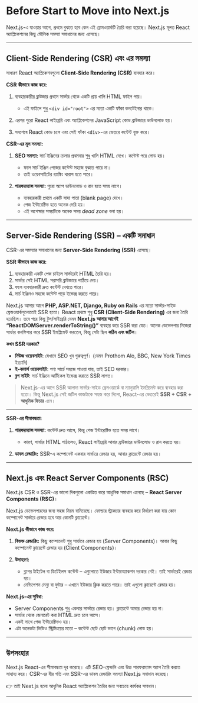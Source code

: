 # Before Start to Move into Next.js

Next.js-এ যাওয়ার আগে, প্রথমে বুঝতে হবে কেন এই ফ্রেমওয়ার্কটি তৈরি করা হয়েছে।
Next.js মূলত React অ্যাপ্লিকেশনের কিছু মৌলিক সমস্যা সমাধানের জন্য এসেছে।

---

<AudioPlayer
  src="/audios/before-move-to-next-js.wav"
  title="Next JS এ যাওয়ার আগে"
/>

## Client-Side Rendering (CSR) এবং এর সমস্যা

সাধারণ React অ্যাপ্লিকেশনগুলো **Client-Side Rendering (CSR)** ব্যবহার করে।

**CSR কীভাবে কাজ করে:**

1. ব্যবহারকারীর ব্রাউজার প্রথমে সার্ভার থেকে একটি প্রায় খালি HTML ফাইল পায়।

   - এই ফাইলে শুধু `<div id="root">` এর মতো একটি ফাঁকা কনটেইনার থাকে।

2. এরপর পুরো React লাইব্রেরি এবং অ্যাপ্লিকেশনের JavaScript কোড ব্রাউজারে ডাউনলোড হয়।
3. সবশেষে React কোড চলে এবং সেই ফাঁকা `<div>`-এর ভেতরে কন্টেন্ট যুক্ত করে।

**CSR-এর মূল সমস্যা:**

1. **SEO সমস্যা:** সার্চ ইঞ্জিনের ক্রলার প্রথমবার শুধু খালি HTML দেখে। কন্টেন্ট পরে লোড হয়।

   - ফলে সার্চ ইঞ্জিন পেজের কন্টেন্ট সহজে বুঝতে পারে না।
   - তাই ওয়েবসাইটের র‍্যাঙ্কিং খারাপ হতে পারে।

2. **পারফরম্যান্স সমস্যা:** পুরো অ্যাপ ডাউনলোড ও রান হতে সময় লাগে।

   - ব্যবহারকারী প্রথমে একটি সাদা পাতা (blank page) দেখে।
   - পেজ ইন্টারেক্টিভ হতে অনেক দেরি হয়।
   - এই অপেক্ষার সময়টিকে অনেক সময় _dead zone_ বলা হয়।

---

## Server-Side Rendering (SSR) – একটি সমাধান

CSR-এর সমস্যার সমাধানের জন্য **Server-Side Rendering (SSR)** এসেছে।

**SSR কীভাবে কাজ করে:**

1. ব্যবহারকারী একটি পেজ চাইলে সার্ভারেই HTML তৈরি হয়।
2. সার্ভার সেই HTML সরাসরি ব্রাউজারে পাঠিয়ে দেয়।
3. ফলে ব্যবহারকারী দ্রুত কন্টেন্ট দেখতে পারে।
4. সার্চ ইঞ্জিনও সহজে কন্টেন্ট পড়ে ইন্ডেক্স করতে পারে।

Next.js আসার আগে **PHP, ASP.NET, Django, Ruby on Rails** এর মতো সার্ভার-সাইড ফ্রেমওয়ার্কগুলোতেই SSR হতো। React প্রথমে শুধু **CSR (Client-Side Rendering)** এর জন্য তৈরি হয়েছিল। তবে পরে কিছু টুল/লাইব্রেরি যেমন **Next.js আসার আগেই “ReactDOMServer.renderToString()”** ব্যবহার করে SSR করা যেত। অনেক ডেভেলপার নিজেরা সার্ভার কনফিগার করে SSR ইমপ্লিমেন্ট করতেন, কিন্তু সেটা ছিল **কঠিন এবং জটিল**।

**কখন SSR দরকার?**

- **নিউজ ওয়েবসাইট**: যেখানে SEO খুব গুরুত্বপূর্ণ। (যেমন Prothom Alo, BBC, New York Times ইত্যাদি)
- **ই-কমার্স ওয়েবসাইট**: পণ্য সার্চে সহজে পাওয়া যায়, তাই SEO দরকার।
- **ব্লগ সাইট**: সার্চ ইঞ্জিনে আর্টিকেল ইন্ডেক্স করাতে SSR লাগত।

> Next.js-এর আগে SSR আলাদা সার্ভার-সাইড ফ্রেমওয়ার্কে বা ম্যানুয়ালি ইমপ্লিমেন্ট করে ব্যবহার করা হতো। কিন্তু Next.js সেই জটিল কাজটাকে সহজ করে দিলো, React-এর ভেতরেই **SSR + CSR + আধুনিক ফিচার** এনে।

---

**SSR-এর সীমাবদ্ধতা:**

1. **পারফরম্যান্স সমস্যা:** কন্টেন্ট দ্রুত আসে, কিন্তু পেজ ইন্টারেক্টিভ হতে সময় লাগে।

   - কারণ, সার্ভার HTML পাঠালেও, React লাইব্রেরি আবার ব্রাউজারে ডাউনলোড ও রান করতে হয়।

2. **ডাবল রেন্ডারিং:** SSR-এ কম্পোনেন্ট একবার সার্ভারে রেন্ডার হয়, আবার ক্লায়েন্টে রেন্ডার হয়।

---

## Next.js এবং React Server Components (RSC)

Next.js CSR ও SSR-এর ভালো দিকগুলো একত্রিত করে আধুনিক সমাধান এনেছে – **React Server Components (RSC)**।

Next.js ডেভেলপারদের জন্য সহজ নিয়ম বানিয়েছে। ফোল্ডার স্ট্রাকচার ব্যবহার করে নির্ধারণ করা যায় কোন কম্পোনেন্ট সার্ভারে রেন্ডার হবে আর কোনটি ক্লায়েন্টে।

**Next.js কীভাবে কাজ করে:**

1. **বিভক্ত রেন্ডারিং:** কিছু কম্পোনেন্ট শুধু সার্ভারে রেন্ডার হয় (Server Components)। আবার কিছু কম্পোনেন্ট ক্লায়েন্টে রেন্ডার হয় (Client Components)।
2. **উদাহরণ:**

   - ব্লগের টাইটেল বা ডিটেইলস কন্টেন্ট – এগুলোতে ইউজার ইন্টারঅ্যাকশন দরকার নেই। তাই সার্ভারেই রেন্ডার হয়।
   - নেভিগেশন মেন্যু বা ফুটার – এখানে ইউজার ক্লিক করতে পারে। তাই এগুলো ক্লায়েন্টে রেন্ডার হয়।

**Next.js-এর সুবিধা:**

- Server Components শুধু একবার সার্ভারে রেন্ডার হয়। ক্লায়েন্টে আবার রেন্ডার হয় না।
- সার্ভার থেকে জেনারেট করা HTML দ্রুত চলে আসে।
- একই সাথে পেজ ইন্টারেক্টিভও হয়।
- এটা অনেকটা ভিডিও স্ট্রিমিংয়ের মতো – কন্টেন্ট ছোট ছোট ভাগে (chunk) লোড হয়।

---

## উপসংহার

Next.js React-এর সীমাবদ্ধতা দূর করেছে। এটি SEO-ফ্রেন্ডলি এবং উচ্চ পারফরম্যান্স অ্যাপ তৈরি করতে সাহায্য করে।
CSR-এর ধীর গতি এবং SSR-এর ডাবল রেন্ডারিং সমস্যা Next.js সমাধান করেছে।

👉 তাই Next.js হলো আধুনিক React অ্যাপ্লিকেশন তৈরির জন্য সবচেয়ে কার্যকর সমাধান।

---

<Donate />

<GiscusComments
  repo="codedbyMojnu/react-bangla-tutorial"
  repoId="R_kgDOLDE87Q"
  category="General"
  categoryId="DIC_kwDOLDE87c4CtCIY"
  mapping="pathname"
  inputPosition="top"
  theme="preferred_color_scheme"
  lang="en"
/>

